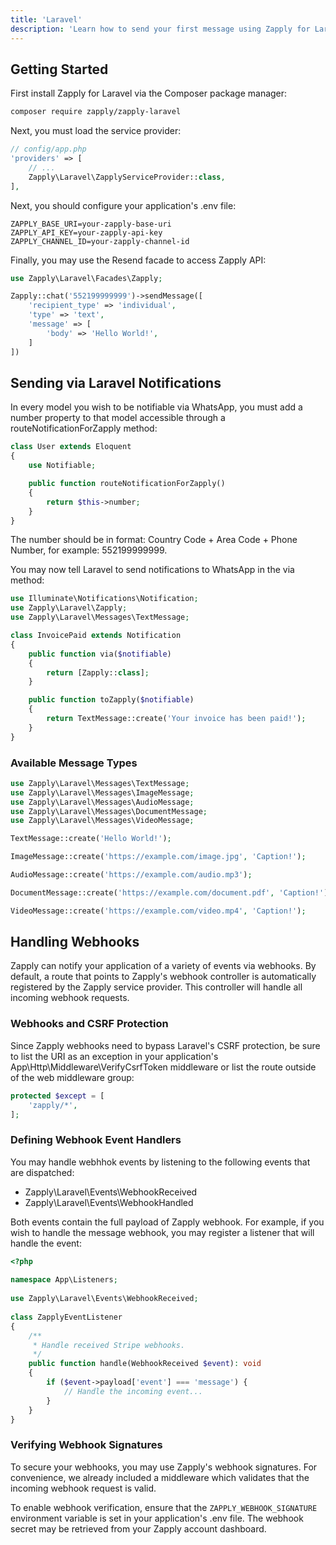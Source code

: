 ```yaml
---
title: 'Laravel'
description: 'Learn how to send your first message using Zapply for Laravel.'
---
```


## Getting Started

First install Zapply for Laravel via the Composer package manager:

```bash
composer require zapply/zapply-laravel
```

Next, you must load the service provider:

```php   
// config/app.php
'providers' => [
    // ...
    Zapply\Laravel\ZapplyServiceProvider::class,
],
```

Next, you should configure your application's .env file:

```env
ZAPPLY_BASE_URI=your-zapply-base-uri
ZAPPLY_API_KEY=your-zapply-api-key
ZAPPLY_CHANNEL_ID=your-zapply-channel-id
```

Finally, you may use the Resend facade to access Zapply API:
```php
use Zapply\Laravel\Facades\Zapply;

Zapply::chat('552199999999')->sendMessage([
    'recipient_type' => 'individual',
    'type' => 'text',
    'message' => [
        'body' => 'Hello World!',
    ]
])
````

## Sending via Laravel Notifications

In every model you wish to be notifiable via WhatsApp, you must add a number property to that model accessible through a routeNotificationForZapply method:

```php
class User extends Eloquent
{
    use Notifiable;

    public function routeNotificationForZapply()
    {
        return $this->number;
    }
}
```

The number should be in format: Country Code + Area Code + Phone Number, for example: 552199999999.

You may now tell Laravel to send notifications to WhatsApp in the via method:

```php
use Illuminate\Notifications\Notification;
use Zapply\Laravel\Zapply;
use Zapply\Laravel\Messages\TextMessage;

class InvoicePaid extends Notification
{
    public function via($notifiable)
    {
        return [Zapply::class];
    }

    public function toZapply($notifiable)
    {
        return TextMessage::create('Your invoice has been paid!');
    }
}
```

### Available Message Types

```php
use Zapply\Laravel\Messages\TextMessage;
use Zapply\Laravel\Messages\ImageMessage;
use Zapply\Laravel\Messages\AudioMessage;
use Zapply\Laravel\Messages\DocumentMessage;
use Zapply\Laravel\Messages\VideoMessage;

TextMessage::create('Hello World!');

ImageMessage::create('https://example.com/image.jpg', 'Caption!');

AudioMessage::create('https://example.com/audio.mp3');

DocumentMessage::create('https://example.com/document.pdf', 'Caption!');

VideoMessage::create('https://example.com/video.mp4', 'Caption!');
```

## Handling Webhooks

Zapply can notify your application of a variety of events via webhooks. By default, a route that points to Zapply's webhook controller is automatically registered by the Zapply service provider. This controller will handle all incoming webhook requests.

### Webhooks and CSRF Protection

Since Zapply webhooks need to bypass Laravel's CSRF protection, be sure to list the URI as an exception in your application's App\Http\Middleware\VerifyCsrfToken middleware or list the route outside of the web middleware group:

```php
protected $except = [
    'zapply/*',
];
```

### Defining Webhook Event Handlers

You may handle webhhok events by listening to the following events that are dispatched:

* Zapply\Laravel\Events\WebhookReceived
* Zapply\Laravel\Events\WebhookHandled

Both events contain the full payload of Zapply webhook. For example, if you wish to handle the message webhook, you may register a listener that will handle the event:

```php
<?php
 
namespace App\Listeners;
 
use Zapply\Laravel\Events\WebhookReceived;
 
class ZapplyEventListener
{
    /**
     * Handle received Stripe webhooks.
     */
    public function handle(WebhookReceived $event): void
    {
        if ($event->payload['event'] === 'message') {
            // Handle the incoming event...
        }
    }
}
```

### Verifying Webhook Signatures
To secure your webhooks, you may use Zapply's webhook signatures. For convenience, we already included a middleware which validates that the incoming webhook request is valid.

To enable webhook verification, ensure that the `ZAPPLY_WEBHOOK_SIGNATURE` environment variable is set in your application's .env file. The webhook secret may be retrieved from your Zapply account dashboard.